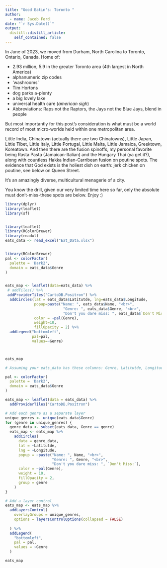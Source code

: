 ```yaml
---
title: "Good Eatin's: Toronto "
author:
  - name: Jacob Ford
date: "`r Sys.Date()`"
output:
  distill::distill_article:
    self_contained: false
---
```


In June of 2023, we moved from Durham, North Carolina to Toronto, Ontario, Canada. Home of:

- 2.93 million, 5.9 in the greater Toronto area (4th largest in North America)
- alphanumeric zip codes
- 'washrooms' 
- Tim Hortons
- dog parks a-plenty
- a big lovely lake
- universal health care (*american sigh*)
- Abbreviations: Raps not the Raptors, the Jays not the Blue Jays, blend in people

But most importantly for this post's consideration is what must be a world record of most micro-worlds held within one metropolitan area. 

Little India, Chinatown (actually there are two Chinatowns), Little Japan, Little Tibet, Little Italy, Little Portugal, Little Malta, Little Jamaica, Greektown, Koreatown. And then there are the fusion spinoffs, my personal favorite being Rasta Pasta (Jamaican-Italian) and the Hungary Thai (ya get it?), along with countless Hakka Indian-Carribean fusion on poutine spots. The evidence that God exists is the holiest dish on earth: jerk chicken on poutine, see below on Queen Street. 

It's an amazingly diverse, multicultural menagerie of a city. 



You know the drill, given our very limited time here so far, only the absolute must don't-miss-these spots are below. Enjoy :) 





```r
library(dplyr)
library(leaflet)
library(sf)


library(leaflet)
library(RColorBrewer)
library(readxl)
eats_data <- read_excel("Eat_Data.xlsx")



```

```r
library(RColorBrewer)
pal <- colorFactor(
  palette = 'Dark2',
  domain = eats_data$Genre
)


eats_map <- leaflet(data=eats_data) %>%
 # addTiles() %>%
 addProviderTiles("CartoDB.Positron") %>%
  addCircles(lat = eats_data$Latitutde, lng=eats_data$Longitude,
             popup=paste("Name: ", eats_data$Name, "<br>",
                          "Genre: ", eats_data$Genre, "<br>",
                          "Don't you dare miss: ", eats_data$`Don't Miss:`),
             color = ~pal(Genre),
             weight=10,
             fillOpacity = 2) %>%
  addLegend("bottomleft",
            pal=pal,
            values=~Genre)



eats_map
```









```r


# Assuming your eats_data has these columns: Genre, Latitutde, Longitude, Name, Don't Miss:

pal <- colorFactor(
  palette = 'Dark2',
  domain = eats_data$Genre
)

eats_map <- leaflet(data = eats_data) %>%
  addProviderTiles("CartoDB.Positron")

# Add each genre as a separate layer
unique_genres <- unique(eats_data$Genre)
for (genre in unique_genres) {
  genre_data <- subset(eats_data, Genre == genre)
  eats_map <- eats_map %>%
    addCircles(
      data = genre_data,
      lat = ~Latitutde, 
      lng = ~Longitude,
      popup = ~paste("Name: ", Name, "<br>",
                     "Genre: ", Genre, "<br>",
                     "Don't you dare miss: ", `Don't Miss:`),
      color = ~pal(Genre),
      weight = 10,
      fillOpacity = 2,
      group = genre
    )
}

# Add a layer control
eats_map <- eats_map %>%
  addLayersControl(
    overlayGroups = unique_genres,
    options = layersControlOptions(collapsed = FALSE)
  
  ) %>%
  addLegend(
    "bottomleft",
    pal = pal,
    values = ~Genre
  )

eats_map


```






















